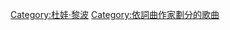 {{NoteTA
|1=zh-cn:杜阿·利帕;zh-tw:杜娃·黎波;
}}

{{Category explanation|'''[[杜娃·黎波|杜娃·黎波]]'''創作或聯合創作的歌曲。關於杜娃·黎波的歌曲，請見「[[:Category:杜娃·黎波歌曲|:Category:杜娃·黎波歌曲]]」}}

[[Category:杜娃·黎波|Category:杜娃·黎波]]
[[Category:依詞曲作家劃分的歌曲|Category:依詞曲作家劃分的歌曲]]